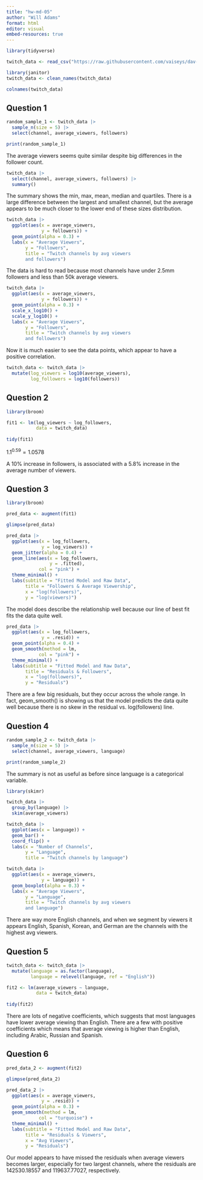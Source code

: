 ```yaml
---
title: "hw-md-05"
author: "Will Adams"
format: html
editor: visual
embed-resources: true
---
```


```r
library(tidyverse)

twitch_data <- read_csv("https://raw.githubusercontent.com/vaiseys/dav-course/main/Data/twitchdata-update.csv")
```

```r
library(janitor)
twitch_data <- clean_names(twitch_data)

colnames(twitch_data)
```

## Question 1

```r
random_sample_1 <- twitch_data |>
  sample_n(size = 5) |>
  select(channel, average_viewers, followers)

print(random_sample_1)
```

The average viewers seems quite similar despite big differences in the follower count.

```r
twitch_data |>
  select(channel, average_viewers, followers) |>
  summary()
```

The summary shows the min, max, mean, median and quartiles. There is a large difference between the largest and smallest channel, but the average appears to be much closer to the lower end of these sizes distribution.

```r
twitch_data |>
  ggplot(aes(x = average_viewers,
             y = followers)) +
  geom_point(alpha = 0.3) +
  labs(x = "Average Viewers",
       y = "Followers",
       title = "Twitch channels by avg viewers
       and followers")
```

The data is hard to read because most channels have under 2.5mm followers and less than 50k average viewers.

```r
twitch_data |>
  ggplot(aes(x = average_viewers,
             y = followers)) +
  geom_point(alpha = 0.3) +
  scale_x_log10() +
  scale_y_log10() +
  labs(x = "Average Viewers",
       y = "Followers",
       title = "Twitch channels by avg viewers
       and followers")
```

Now it is much easier to see the data points, which appear to have a positive correlation.

```r
twitch_data <- twitch_data |>
  mutate(log_viewers = log10(average_viewers), 
         log_followers = log10(followers))
```

## Question 2

```r
library(broom)

fit1 <- lm(log_viewers ~ log_followers, 
           data = twitch_data)
  
tidy(fit1)
```

$1.1^{0.59} = 1.0578$

A 10% increase in followers, is associated with a 5.8% increase in the average number of viewers.

## Question 3

```r
library(broom)

pred_data <- augment(fit1)

glimpse(pred_data)
```

```r
pred_data |>
  ggplot(aes(x = log_followers, 
             y = log_viewers)) +
  geom_jitter(alpha = 0.4) + 
  geom_line(aes(x = log_followers, 
                y = .fitted), 
            col = "pink") + 
  theme_minimal() +
  labs(subtitle = "Fitted Model and Raw Data", 
       title = "Followers & Average Viewership", 
       x = "log(followers)", 
       y = "log(viewers)")
```

The model does describe the relationship well because our line of best fit fits the data quite well.

```r
pred_data |>
  ggplot(aes(x = log_followers, 
             y = .resid)) +
  geom_point(alpha = 0.4) + 
  geom_smooth(method = lm, 
            col = "pink") + 
  theme_minimal() +
  labs(subtitle = "Fitted Model and Raw Data", 
       title = "Residuals & Followers", 
       x = "log(followers)", 
       y = "Residuals")
```

There are a few big residuals, but they occur across the whole range. In fact, geom_smooth() is showing us that the model predicts the data quite well because there is no skew in the residual vs. log(followers) line.

## Question 4

```r
random_sample_2 <- twitch_data |>
  sample_n(size = 5) |>
  select(channel, average_viewers, language)

print(random_sample_2)
```

The summary is not as useful as before since language is a categorical variable.

```r
library(skimr)

twitch_data |>
  group_by(language) |>
  skim(average_viewers)
```

```r
twitch_data |>
  ggplot(aes(x = language)) +
  geom_bar() +
  coord_flip() +
  labs(x = "Number of Channels",
       y = "Language",
       title = "Twitch channels by language")

twitch_data |>
  ggplot(aes(x = average_viewers,
             y = language)) +
  geom_boxplot(alpha = 0.3) +
  labs(x = "Average Viewers",
       y = "Language",
       title = "Twitch channels by avg viewers
       and language")
```

There are way more English channels, and when we segment by viewers it appears English, Spanish, Korean, and German are the channels with the highest avg viewers.

## Question 5

```r
twitch_data <- twitch_data |> 
  mutate(language = as.factor(language), 
         language = relevel(language, ref = "English"))

fit2 <- lm(average_viewers ~ language, 
           data = twitch_data)
  
tidy(fit2)
```

There are lots of negative coefficients, which suggests that most languages have lower average viewing than English. There are a few with positive coefficients which means that average viewing is higher than English, including Arabic, Russian and Spanish.

## Question 6

```r
pred_data_2 <- augment(fit2)

glimpse(pred_data_2)
```

```r
pred_data_2 |>
  ggplot(aes(x = average_viewers, 
             y = .resid)) +
  geom_point(alpha = 0.3) + 
  geom_smooth(method = lm, 
            col = "turquoise") +
  theme_minimal() +
  labs(subtitle = "Fitted Model and Raw Data", 
       title = "Residuals & Viewers", 
       x = "Avg Viewers", 
       y = "Residuals")
```

Our model appears to have missed the residuals when average viewers becomes larger, especially for two largest channels, where the residuals are 142530.18557 and 119637.77027, respectively.
